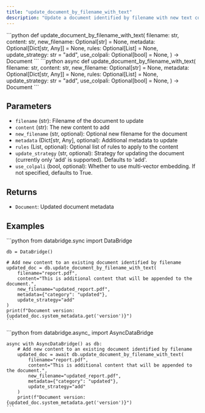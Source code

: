 ```yaml
---
title: "update_document_by_filename_with_text"
description: "Update a document identified by filename with new text content"
---
```


<Tabs>
  <Tab title="Sync">
    ```python
    def update_document_by_filename_with_text(
        filename: str,
        content: str,
        new_filename: Optional[str] = None,
        metadata: Optional[Dict[str, Any]] = None,
        rules: Optional[List] = None,
        update_strategy: str = "add",
        use_colpali: Optional[bool] = None,
    ) -> Document
    ```
  </Tab>
  <Tab title="Async">
    ```python
    async def update_document_by_filename_with_text(
        filename: str,
        content: str,
        new_filename: Optional[str] = None,
        metadata: Optional[Dict[str, Any]] = None,
        rules: Optional[List] = None,
        update_strategy: str = "add",
        use_colpali: Optional[bool] = None,
    ) -> Document
    ```
  </Tab>
</Tabs>

## Parameters

- `filename` (str): Filename of the document to update
- `content` (str): The new content to add
- `new_filename` (str, optional): Optional new filename for the document
- `metadata` (Dict[str, Any], optional): Additional metadata to update
- `rules` (List, optional): Optional list of rules to apply to the content
- `update_strategy` (str, optional): Strategy for updating the document (currently only 'add' is supported). Defaults to 'add'.
- `use_colpali` (bool, optional): Whether to use multi-vector embedding. If not specified, defaults to True.

## Returns

- `Document`: Updated document metadata

## Examples

<Tabs>
  <Tab title="Sync">
    ```python
    from databridge.sync import DataBridge
    
    db = DataBridge()
    
    # Add new content to an existing document identified by filename
    updated_doc = db.update_document_by_filename_with_text(
        filename="report.pdf",
        content="This is additional content that will be appended to the document.",
        new_filename="updated_report.pdf",
        metadata={"category": "updated"},
        update_strategy="add"
    )
    print(f"Document version: {updated_doc.system_metadata.get('version')}")
    ```
  </Tab>
  <Tab title="Async">
    ```python
    from databridge.async_ import AsyncDataBridge
    
    async with AsyncDataBridge() as db:
        # Add new content to an existing document identified by filename
        updated_doc = await db.update_document_by_filename_with_text(
            filename="report.pdf",
            content="This is additional content that will be appended to the document.",
            new_filename="updated_report.pdf",
            metadata={"category": "updated"},
            update_strategy="add"
        )
        print(f"Document version: {updated_doc.system_metadata.get('version')}")
    ```
  </Tab>
</Tabs> 